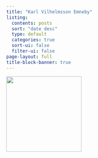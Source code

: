```yaml
---
title: "Karl Vilhelmsson Emneby"
listing:
  contents: posts
  sort: "date desc"
  type: default
  categories: true
  sort-ui: false
  filter-ui: false
page-layout: full
title-block-banner: true
---
```


![](otherERpicOfMe.JPG){width=200} 